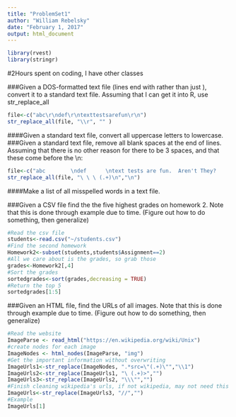 ```yaml
---
title: "ProblemSet1"
author: "William Rebelsky"
date: "February 1, 2017"
output: html_document
---
```


```r
library(rvest)
library(stringr)
```

#2Hours spent on coding, I have other classes

###Given a DOS-formatted text file (lines end with \r\n rather than just \n), convert it to a standard text file.
Assuming that I can get it into R, use str_replace_all
```r
file<-c("abc\r\ndef\r\ntexttestsarefun\r\n") 
str_replace_all(file, "\\r", "" )
```

####Given a standard text file, convert all uppercase letters to lowercase.
###Given a standard text file, remove all blank spaces at the end of lines.
Assuming that there is no other reason for there to be 3 spaces, and that these come before the \\n:
```r
file<-c("abc        \ndef      \ntext tests are fun.  Aren't They?       \n") 
str_replace_all(file, "\ \ \ (.+)\n","\n")
```

####Make a list of all misspelled words in a text file.

###Given a CSV file find the the five highest grades on homework 2.
Note that this is done through example due to time. (Figure out how to do something, then generalize)
```r
#Read the csv file
students<-read.csv("~/students.csv")
#Find the second homework
Homework2<-subset(students,students$Assignment==2)
#All we care about is the grades, so grab those
grades<-Homework2[,4]
#Sort the grades
sortedgrades<-sort(grades,decreasing = TRUE)
#Return the top 5
sortedgrades[1:5]
```

###Given an HTML file, find the URLs of all images.
Note that this is done through example due to time. (Figure out how to do something, then generalize)
```r
#Read the website
ImageParse <- read_html("https://en.wikipedia.org/wiki/Unix")
#create nodes for each image
ImageNodes <- html_nodes(ImageParse, "img")
#Get the important information without overwriting
ImageUrls1<-str_replace(ImageNodes, ".*src=\"(.+)\"","\\1")
ImageUrls2<-str_replace(ImageUrls1, "\ (.+)>","")
ImageUrls3<-str_replace(ImageUrls2, "\\\"","")
#Finish cleaning wikipedia's urls, if not wikipedia, may not need this
ImageUrls<-str_replace(ImageUrls3, "//","")
#Example
ImageUrls[1]
```

